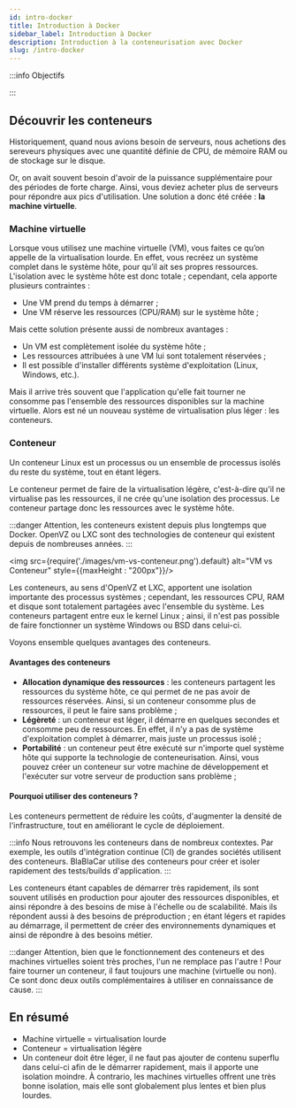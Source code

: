 ```yaml
---
id: intro-docker
title: Introduction à Docker
sidebar_label: Introduction à Docker
description: Introduction à la conteneurisation avec Docker
slug: /intro-docker
---
```


:::info Objectifs

:::

## Découvrir les conteneurs

Historiquement, quand nous avions besoin de serveurs, nous achetions des sereveurs physiques avec une quantité définie de CPU, de mémoire RAM ou de stockage sur le disque.

Or, on avait souvent besoin d'avoir de la puissance supplémentaire pour des périodes de forte charge. Ainsi, vous deviez acheter plus de serveurs pour répondre aux pics d'utilisation. Une solution a donc été créée : **la machine virtuelle**.

### Machine virtuelle

Lorsque vous utilisez une machine virtuelle (VM), vous faites ce qu’on appelle de la virtualisation lourde. En effet, vous recréez un système complet dans le système hôte, pour qu’il ait ses propres ressources.
L'isolation avec le système hôte est donc totale ; cependant, cela apporte plusieurs contraintes :
- Une VM prend du temps à démarrer ;
- Une VM réserve les ressources (CPU/RAM) sur le système hôte ;

Mais cette solution présente aussi de nombreux avantages :
- Un VM est complètement isolée du système hôte ;
- Les ressources attribuées à une VM lui sont totalement réservées ;
- Il est possible d'installer différents système d'exploitation (Linux, Windows, etc.).

Mais il arrive très souvent que l'application qu'elle fait tourner ne consomme pas l'ensemble des ressources disponibles sur la machine virtuelle. Alors est né un nouveau système de virtualisation plus léger : les conteneurs.

### Conteneur

Un conteneur Linux est un processus ou un ensemble de processus isolés du reste du système, tout en étant légers.

Le conteneur permet de faire de la virtualisation légère, c'est-à-dire qu'il ne virtualise pas les ressources, il ne crée qu'une isolation des processus. Le conteneur partage donc les ressources avec le système hôte.

:::danger
Attention, les conteneurs existent depuis plus longtemps que Docker. OpenVZ ou LXC sont des technologies de conteneur qui existent depuis de nombreuses années.
:::

<img src={require('./images/vm-vs-conteneur.png').default} alt="VM vs Conteneur" style={{maxHeight : "200px"}}/>


Les conteneurs, au sens d'OpenVZ et LXC, apportent une isolation importante des processus systèmes ; cependant, les ressources CPU, RAM et disque sont totalement partagées avec l'ensemble du système. Les conteneurs partagent entre eux le kernel Linux ; ainsi, il n'est pas possible de faire fonctionner un système Windows ou BSD dans celui-ci.

Voyons ensemble quelques avantages des conteneurs.

#### Avantages des conteneurs

- **Allocation dynamique des ressources** : les conteneurs partagent les ressources du système hôte, ce qui permet de ne pas avoir de ressources réservées. Ainsi, si un conteneur consomme plus de ressources, il peut le faire sans problème ;
- **Légèreté** : un conteneur est léger, il démarre en quelques secondes et consomme peu de ressources. En effet, il n'y a pas de système d'exploitation complet à démarrer, mais juste un processus isolé ;
- **Portabilité** : un conteneur peut être exécuté sur n'importe quel système hôte qui supporte la technologie de conteneurisation. Ainsi, vous pouvez créer un conteneur sur votre machine de développement et l'exécuter sur votre serveur de production sans problème ;

#### Pourquoi utiliser des conteneurs ?

Les conteneurs permettent de réduire les coûts, d'augmenter la densité de l'infrastructure, tout en améliorant le cycle de déploiement.

:::info
Nous retrouvons les conteneurs dans de nombreux contextes. Par exemple, les outils d'intégration continue (CI) de grandes sociétés utilisent des conteneurs. BlaBlaCar utilise des conteneurs pour créer et isoler rapidement des tests/builds d'application.
:::

Les conteneurs étant capables de démarrer très rapidement, ils sont souvent utilisés en production pour ajouter des ressources disponibles, et ainsi répondre à des besoins de mise à l'échelle ou de scalabilité. Mais ils répondent aussi à des besoins de préproduction ; en étant légers et rapides au démarrage, il permettent de créer des environnements dynamiques et ainsi de répondre à des besoins métier.

:::danger
Attention, bien que le fonctionnement des conteneurs et des machines virtuelles soient très proches, l'un ne remplace pas l'autre ! Pour faire tourner un conteneur, il faut toujours une machine (virtuelle ou non). Ce sont donc deux outils complémentaires à utiliser en connaissance de cause. 
:::

## En résumé

- Machine virtuelle = virtualisation lourde
- Conteneur = virtualisation légère
- Un conteneur doit être léger, il ne faut pas ajouter de contenu superflu dans celui-ci afin de le démarrer rapidement, mais il apporte une isolation moindre. À contrario, les machines virtuelles offrent une très bonne isolation, mais elle sont globalement plus lentes et bien plus lourdes.